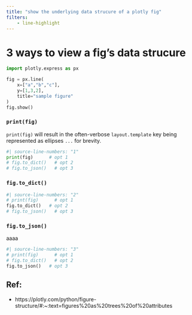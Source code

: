 ```yaml
---
title: "show the underlying data strucure of a plotly fig"
filters:
    - line-highlight
---
```



# 3 ways to view a fig's data strucure

```python
import plotly.express as px

fig = px.line(
    x=["a","b","c"],
    y=[1,3,2],
    title="sample figure"
)
fig.show()
```

::: {.column-screen}
::: {.panel-tabset}

### `print(fig)`

`print(fig)` will result in the often-verbose `layout.template` key being represented as ellipses `...` for brevity.

```python
#| source-line-numbers: "1"
print(fig)      # opt 1
# fig.to_dict()   # opt 2
# fig.to_json()   # opt 3
```

### `fig.to_dict()`
```python
#| source-line-numbers: "2"
# print(fig)      # opt 1
fig.to_dict()   # opt 2
# fig.to_json()   # opt 3
```

### `fig.to_json()`
aaaa
```python
#| source-line-numbers: "3"
# print(fig)      # opt 1
# fig.to_dict()   # opt 2
fig.to_json()   # opt 3
```

:::
:::


## Ref:
- https://plotly.com/python/figure-structure/#:~:text=figures%20as%20trees%20of%20attributes

